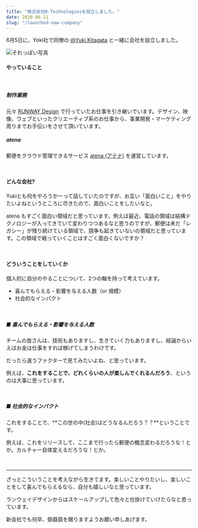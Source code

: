 ```yaml
---
title: "株式会社N-Technologiesを設立しました。"
date: 2020-06-11
slug: "/launched-new-company"
---
```


6月5日に、Yoki社で同僚の [@Yuki Kitagata](https://twitter.com/Yk_0n) と一緒に会社を設立しました。

![それっぽい写真](./DSCPDC_0002.jpg)

#### やっていること

<br />

##### 制作業務
元々 [RUNWAY Design](https://rwy.design) で行っていたお仕事を引き継いでいます。デザイン、映像、ウェブといったクリエーティブ系のお仕事から、事業開発・マーケティング周りまでお手伝いをさせて頂いています。

##### atena
郵便をクラウド管理できるサービス [atena (アテナ)](https://atena.life) を運営しています。

<br />

#### どんな会社?

Yukiとも何をやろうかーって話していたのですが、お互い「面白いこと」をやりたいよねというところに尽きたので、面白いことをしたいなと。

atena もすごく面白い領域だと思っています。例えば最近、電話の領域は結構テクノロジーが入ってきていて変わりつつあるなと思うのですが、郵便は未だ「レガシー」が残り続けている領域で、競争も起きていないの領域だと思っています。この領域で戦っていくことはすごく面白くないですか？

<br />

#### どういうことをしていくか


個人的に自分のやることについて、2つの軸を持って考えています。

* 喜んでもらえる・影響を与える人数（or 規模）
* 社会的なインパクト

<br />

##### ■ 喜んでもらえる・影響を与える人数

チームの皆さんは、技術もありますし、生きていく力もありますし、結論からいえばお金は仕事をすれば稼げてしまうわけです。

だったら違うファクターで見てみたいよね、と思っています。

例えば、**これをすることで、どれくらいの人が楽しんでくれるんだろう**、というのは大事に思っています。

<br />

##### ■ 社会的なインパクト

これをすることで、**この世の中(社会)はどうなるんだろう？？**ということです。

例えば、これをリリースして、ここまで行ったら郵便の概念変わるだろうな！とか。カルチャー自体変えるだろうな！とか。

<br />

---

ざっとこういうことを考えながら生きてます。楽しいことやりたいし、楽しいことをして喜んでもらえるなら、自分も嬉しいなと思っています。

ランウェイデザインからはスケールアップして色々と仕掛けていけたらなと思っています。

新会社でも何卒、御贔屓を賜りますようお願い申しあげます。